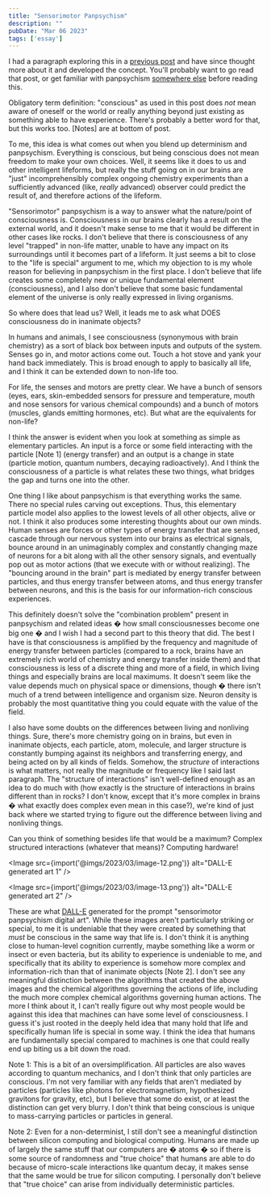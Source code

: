 ```yaml
---
title: "Sensorimotor Panpsychism"
description: ""
pubDate: "Mar 06 2023"
tags: ['essay']
---
```


I had a paragraph exploring this in a [previous post](../../../../2022/12/24/human-exceptionalism-emergent-behavior-ai-and-panpsychism/index.html) and have since thought more about it and developed the concept. You'll probably want to go read that post, or get familiar with panpsychism [somewhere else](https://plato.stanford.edu/entries/panpsychism/) before reading this.

Obligatory term definition: "conscious" as used in this post does *not* mean aware of oneself or the world or really anything beyond just existing as something able to have experience. There's probably a better word for that, but this works too. [Notes] are at bottom of post.

To me, this idea is what comes out when you blend up determinism and panpsychism. Everything is conscious, but being conscious does not mean freedom to make your own choices. Well, it seems like it does to us and other intelligent lifeforms, but really the stuff going on in our brains are "just" incomprehensibly complex ongoing chemistry experiments than a sufficiently advanced (like, *really* advanced) observer could predict the result of, and therefore actions of the lifeform.

"Sensorimotor" panpsychism is a way to answer what the nature/point of consciousness is. Consciousness in our brains clearly has a result on the external world, and it doesn't make sense to me that it would be different in other cases like rocks. I don't believe that there is consciousness of any level "trapped" in non-life matter, unable to have any impact on its surroundings until it becomes part of a lifeform. It just seems a bit to close to the "life is special" argument to me, which my objection to is my whole reason for believing in panpsychism in the first place. I don't believe that life creates some completely new or unique fundamental element (consciousness), and I also don't believe that some basic fundamental element of the universe is only really expressed in living organisms.

So where does that lead us? Well, it leads me to ask what DOES consciousness do in inanimate objects?

In humans and animals, I see consciousness (synonymous with brain chemistry) as a sort of black box between inputs and outputs of the system. Senses go in, and motor actions come out. Touch a hot stove and yank your hand back immediately. This is broad enough to apply to basically all life, and I think it can be extended down to non-life too.

For life, the senses and motors are pretty clear. We have a bunch of sensors (eyes, ears, skin-embedded sensors for pressure and temperature, mouth and nose sensors for various chemical compounds) and a bunch of motors (muscles, glands emitting hormones, etc). But what are the equivalents for non-life?

I think the answer is evident when you look at something as simple as elementary particles. An input is a force or some field interacting with the particle [Note 1] (energy transfer) and an output is a change in state (particle motion, quantum numbers, decaying radioactively). And I think the consciousness of a particle is what relates these two things, what bridges the gap and turns one into the other.

One thing I like about panpsychism is that everything works the same. There no special rules carving out exceptions. Thus, this elementary particle model also applies to the lowest levels of all other objects, alive or not. I think it also produces some interesting thoughts about our own minds. Human senses are forces or other types of energy transfer that are sensed, cascade through our nervous system into our brains as electrical signals, bounce around in an unimaginably complex and constantly changing maze of neurons for a bit along with all the other sensory signals, and eventually pop out as motor actions (that we execute with or without realizing). The "bouncing around in the brain" part is mediated by energy transfer between particles, and thus energy transfer between atoms, and thus energy transfer between neurons, and this is the basis for our information-rich conscious experiences.

This definitely doesn't solve the "combination problem" present in panpsychism and related ideas � how small consciousnesses become one big one � and I wish I had a second part to this theory that did. The best I have is that consciousness is amplified by the frequency and magnitude of energy transfer between particles (compared to a rock, brains have an extremely rich world of chemistry and energy transfer inside them) and that consciousness is less of a discrete thing and more of a field, in which living things and especially brains are local maximums. It doesn't seem like the value depends much on physical space or dimensions, though � there isn't much of a trend between intelligence and organism size. Neuron density is probably the most quantitative thing you could equate with the value of the field.

I also have some doubts on the differences between living and nonliving things. Sure, there's more chemistry going on in brains, but even in inanimate objects, each particle, atom, molecule, and larger structure is constantly bumping against its neighbors and transferring energy, and being acted on by all kinds of fields. Somehow, the *structure* of interactions is what matters, not really the magnitude or frequency like I said last paragraph. The "structure of interactions" isn't well-defined enough as an idea to do much with (how exactly is the structure of interactions in brains different than in rocks? I don't know, except that it's more complex in brains � what exactly does complex even mean in this case?), we're kind of just back where we started trying to figure out the difference between living and nonliving things.

Can you think of something besides life that would be a maximum? Complex structured interactions (whatever that means)? Computing hardware!


<Image src={import('@imgs/2023/03/image-12.png')} alt="DALL-E generated art 1" />

<Image src={import('@imgs/2023/03/image-13.png')} alt="DALL-E generated art 2" />

These are what [DALL-E](https://openai.com/product/dall-e-2) generated for the prompt "sensorimotor panpsychism digital art". While these images aren't particularly striking or special, to me it is undeniable that they were created by something that *must* be conscious in the same way that life is. I don't think it is anything close to human-level cognition currently, maybe something like a worm or insect or even bacteria, but its ability to experience is undeniable to me, and specifically that its ability to experience is somehow more complex and information-rich than that of inanimate objects [Note 2]. I don't see any meaningful distinction between the algorithms that created the above images and the chemical algorithms governing the actions of life, including the much more complex chemical algorithms governing human actions. The more I think about it, I can't really figure out why most people would be against this idea that machines can have some level of consciousness. I guess it's just rooted in the deeply held idea that many hold that life and specifically human life is special in some way. I think the idea that humans are fundamentally special compared to machines is one that could really end up biting us a bit down the road.

Note 1: This is a bit of an oversimplification. All particles are also waves according to quantum mechanics, and I don't think that only particles are conscious. I'm not very familiar with any fields that aren't mediated by particles (particles like photons for electromagnetism, hypothesized gravitons for gravity, etc), but I believe that some do exist, or at least the distinction can get very blurry. I don't think that being conscious is unique to mass-carrying particles or particles in general.

Note 2: Even for a non-determinist, I still don't see a meaningful distinction between silicon computing and biological computing. Humans are made up of largely the same stuff that our computers are � atoms � so if there is some source of randomness and "true choice" that humans are able to do because of micro-scale interactions like quantum decay, it makes sense that the same would be true for silicon computing. I personally don't believe that "true choice" can arise from individually deterministic particles.